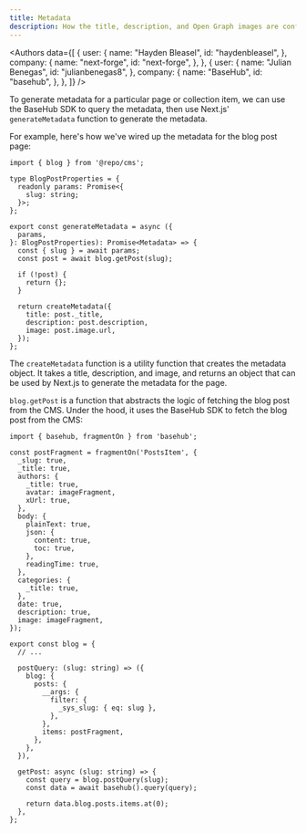 ```yaml
---
title: Metadata
description: How the title, description, and Open Graph images are configured in the CMS.
---
```



<Authors
  data={[
    {
      user: {
        name: "Hayden Bleasel",
        id: "haydenbleasel",
      },
      company: {
        name: "next-forge",
        id: "next-forge",
      },
    },
    {
      user: {
        name: "Julian Benegas",
        id: "julianbenegas8",
      },
      company: {
        name: "BaseHub",
        id: "basehub",
      },
    },
  ]}
/>

To generate metadata for a particular page or collection item, we can use the BaseHub SDK to query the metadata, then use Next.js' `generateMetadata` function to generate the metadata.

For example, here's how we've wired up the metadata for the blog post page:

```tsx apps/web/app/blog/[slug]/page.tsx
import { blog } from '@repo/cms';

type BlogPostProperties = {
  readonly params: Promise<{
    slug: string;
  }>;
};

export const generateMetadata = async ({
  params,
}: BlogPostProperties): Promise<Metadata> => {
  const { slug } = await params;
  const post = await blog.getPost(slug);

  if (!post) {
    return {};
  }

  return createMetadata({
    title: post._title,
    description: post.description,
    image: post.image.url,
  });
};
```

The `createMetadata` function is a utility function that creates the metadata object. It takes a title, description, and image, and returns an object that can be used by Next.js to generate the metadata for the page.

`blog.getPost` is a function that abstracts the logic of fetching the blog post from the CMS. Under the hood, it uses the BaseHub SDK to fetch the blog post from the CMS:

```tsx packages/cms/index.ts
import { basehub, fragmentOn } from 'basehub';

const postFragment = fragmentOn('PostsItem', {
  _slug: true,
  _title: true,
  authors: {
    _title: true,
    avatar: imageFragment,
    xUrl: true,
  },
  body: {
    plainText: true,
    json: {
      content: true,
      toc: true,
    },
    readingTime: true,
  },
  categories: {
    _title: true,
  },
  date: true,
  description: true,
  image: imageFragment,
});

export const blog = {
  // ...

  postQuery: (slug: string) => ({
    blog: {
      posts: {
        __args: {
          filter: {
            _sys_slug: { eq: slug },
          },
        },
        items: postFragment,
      },
    },
  }),

  getPost: async (slug: string) => {
    const query = blog.postQuery(slug);
    const data = await basehub().query(query);

    return data.blog.posts.items.at(0);
  },
};
```